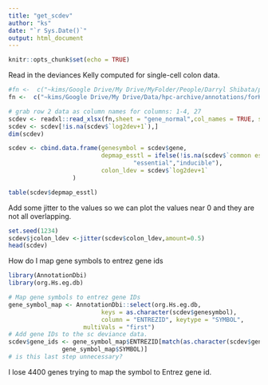 ```yaml
---
title: "get_scdev"
author: "ks"
date: "`r Sys.Date()`"
output: html_document
---
```


```r
knitr::opts_chunk$set(echo = TRUE)
```

Read in the deviances Kelly computed for single-cell colon data.

```r
#fn <-  c("~kims/Google Drive/My Drive/MyFolder/People/Darryl Shibata/plasticity/20230123/forKIMnormaltumordeviancegraph1-23.xlsx")
fn <-  c("~kims/Google Drive/My Drive/Data/hpc-archive/annotations/forKIMnormaltumordeviancegraph1-23.xlsx")

# grab row 2 data as column names for columns: 1-4, 27
scdev <- readxl::read_xlsx(fn,sheet = "gene_normal",col_names = TRUE, skip=1)
scdev <- scdev[!is.na(scdev$`log2dev+1`),]
dim(scdev)

scdev <- cbind.data.frame(genesymbol = scdev$gene,
                          depmap_esstl = ifelse(!is.na(scdev$`common essential`),
                                   "essential","inducible"),
                          colon_ldev = scdev$`log2dev+1`
                  )

table(scdev$depmap_esstl)
```

Add some jitter to the values so we can plot the values near 0 and they are not all overlapping.

```r
set.seed(1234)
scdev$jcolon_ldev <-jitter(scdev$colon_ldev,amount=0.5)
head(scdev)
```


How do I map gene symbols to entrez gene ids
```r
library(AnnotationDbi)
library(org.Hs.eg.db) 

# Map gene symbols to entrez gene IDs
gene_symbol_map <- AnnotationDbi::select(org.Hs.eg.db, 
                          keys = as.character(scdev$genesymbol), 
                          column = "ENTREZID", keytype = "SYMBOL", 
                     multiVals = "first")
# Add gene IDs to the sc deviance data.
scdev$gene_ids <- gene_symbol_map$ENTREZID[match(as.character(scdev$genesymbol),
               gene_symbol_map$SYMBOL)]
# is this last step unnecessary?
```

I lose 4400 genes trying to map the symbol to Entrez gene id.
